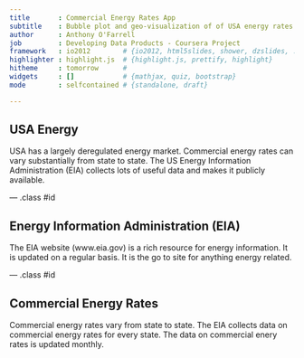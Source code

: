 ```yaml
---
title       : Commercial Energy Rates App
subtitle    : Bubble plot and geo-visualization of of USA energy rates
author      : Anthony O'Farrell
job         : Developing Data Products - Coursera Project
framework   : io2012        # {io2012, html5slides, shower, dzslides, ...}
highlighter : highlight.js  # {highlight.js, prettify, highlight}
hitheme     : tomorrow      # 
widgets     : []            # {mathjax, quiz, bootstrap}
mode        : selfcontained # {standalone, draft}

---
```


## USA Energy

USA has a largely deregulated energy market.
Commercial energy rates can vary substantially from state to state.
The US Energy Information Administration (EIA) collects lots of useful data and makes it publicly available.

--- .class #id 

## Energy Information Administration (EIA)

The EIA website (www.eia.gov) is a rich resource for energy information.
It is updated on a regular basis.
It is the go to site for anything energy related.

--- .class #id 

## Commercial Energy Rates

Commercial energy rates vary from state to state.
The EIA collects data on commercial energy rates for every state.
The data on commercial enery rates is updated monthly.
